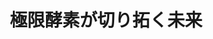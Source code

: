 ﻿---
title: "極限酵素が切り拓く未来"
category: "生命理工学院"
vol: 66
interviewee: "中村 聡"
url: "https://educ.titech.ac.jp/bio/news/2017_03/053493.html"
tags: ["環境","生物","地球","タンパク","酵素"]
pdf: "66-4-nakamura.pdf"
career: ""
preface: "ヒトは、強酸性や強塩基性の液体に触れると皮膚を損傷する。もちろん、このような液体の中に浸かることはできない。しかし、この地球上には強酸・強塩基性の水中で生息している生物もいる。また、100度を超える熱湯中や、死海など塩濃度の高い場所にまで、生物の存在が確認されている。では、こういった生物はどのような仕組みによって厳しい環境に適応しているのだろうか。この生物たちの持つタンパク質に注目し、その仕組みを実用化しようと酵素の研究をしている中村聡教授に話を伺った。"
---
